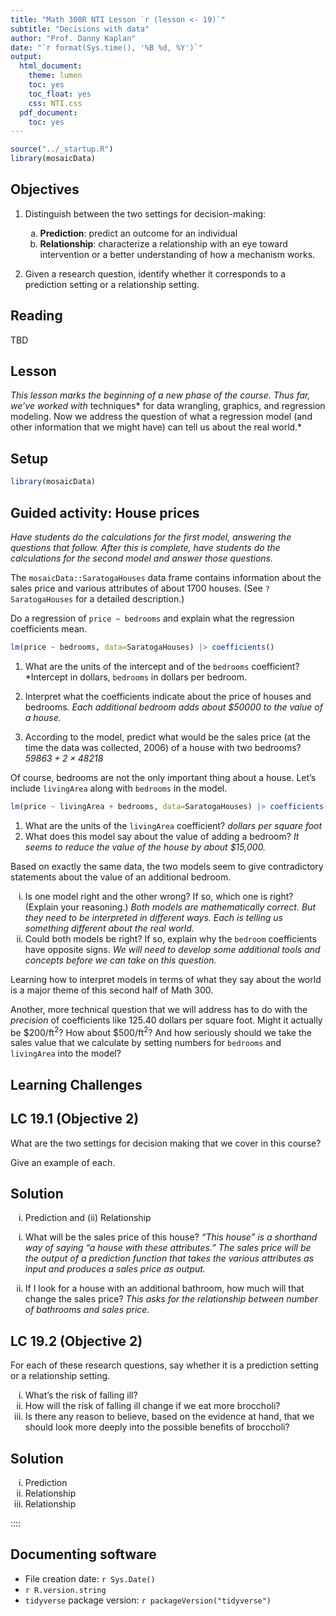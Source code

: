 ```yaml
---
title: "Math 300R NTI Lesson `r (lesson <- 19)`"
subtitle: "Decisions with data"
author: "Prof. Danny Kaplan"
date: "`r format(Sys.time(), '%B %d, %Y')`"
output:
  html_document:
    theme: lumen
    toc: yes
    toc_float: yes
    css: NTI.css
  pdf_document:
    toc: yes
---
```



```r
source("../_startup.R")
library(mosaicData)
```

## Objectives

#. Distinguish between the two settings for decision-making: 

    a. **Prediction**: predict an outcome for an individual
    b. **Relationship**: characterize a relationship with an eye toward intervention or a better understanding of how a mechanism works.
    
#. Given a research question, identify whether it corresponds to a prediction setting or a relationship setting.

## Reading

TBD


## Lesson

*This lesson marks the beginning of a new phase of the course. Thus far, we've worked with *techniques* for data wrangling, graphics, and regression modeling. Now we address the question of what a regression model (and other information that we might have) can tell us about the real world.*

::: {.callout-tip icon=false}
## Setup

```r
library(mosaicData)
```
:::

:::: {.callout-note icon=false}
## Guided activity: House prices

*Have students do the calculations for the first model, answering the questions that follow. After this is complete, have students do the calculations for the second model and answer those questions.*

The `mosaicData::SaratogaHouses` data frame contains information about the sales price and various attributes of about 1700 houses. (See `?SaratogaHouses` for a detailed description.)

Do a regression of `price ~ bedrooms` and explain what the regression coefficients mean.

```r
lm(price ~ bedrooms, data=SaratogaHouses) |> coefficients()
```

1. What are the units of the intercept and of the `bedrooms` coefficient? *Intercept in dollars, `bedrooms` in dollars per bedroom.

2. Interpret what the coefficients indicate about the price of houses and bedrooms. *Each additional bedroom adds about $50000 to the value of a house.*

3. According to the model, predict what would be the sales price (at the time the data was collected, 2006) of a house with two bedrooms? *$59863 + 2\times 48218$*

Of course, bedrooms are not the only important thing about a house. Let's include `livingArea` along with `bedrooms` in the model.

```r
lm(price ~ livingArea + bedrooms, data=SaratogaHouses) |> coefficients()
```

1. What are the units of the `livingArea` coefficient? *dollars per square foot*
2. What does this model say about the value of adding a bedroom? *It seems to reduce the value of the house by about $15,000.*

Based on exactly the same data, the two models seem to give contradictory statements about the value of an additional bedroom. 

i. Is one model right and the other wrong? If so, which one is right? (Explain your reasoning.) *Both models are mathematically correct. But they need to be interpreted in different ways. Each is telling us something different about the real world.*
ii. Could both models be right? If so, explain why the `bedroom` coefficients have opposite signs. *We will need to develop some additional tools and concepts before we can take on this question.*

Learning how to interpret models in terms of what they say about the world is a major theme of this second half of Math 300. 

Another, more technical question that we will address has to do with the *precision* of coefficients like 125.40 dollars per square foot. Might it actually be $200/ft^2^? How about $500/ft^2^? And how seriously should we take the sales value that we calculate by setting numbers for `bedrooms` and `livingArea` into the model?

::::



## Learning Challenges

:::: {.callout-note icon=false}
## LC 19.1 (Objective 2)
What are the two settings for decision making that we cover in this course?

Give an example of each.

::: {.callout-tip}
## Solution

(i) Prediction and (ii) Relationship

i. What will be the sales price of this house? *"This house" is a shorthand way of saying "a house with these attributes." The sales price will be the output of a prediction function that takes the various attributes as input and produces a sales price as output.*

ii. If I look for a house with an additional bathroom, how much will that change the sales price? *This asks for the relationship between number of bathrooms and sales price.*
:::
::::




:::: {.callout-note icon=false}
## LC 19.2 (Objective 2)
For each of these research questions, say whether it is a prediction setting or a relationship setting.

i. What's the risk of falling ill? 
ii. How will the risk of falling ill change if we eat more broccholi? 
iii. Is there any reason to believe, based on the evidence at hand, that we should look more deeply into the possible benefits of broccholi?
:::


::: {.callout-tip}
## Solution

i. Prediction
ii. Relationship
iii. Relationship
:::
::::

## Documenting software

  * File creation date: `r Sys.Date()`
  * `r R.version.string`
  * `tidyverse` package version: `r packageVersion("tidyverse")`

